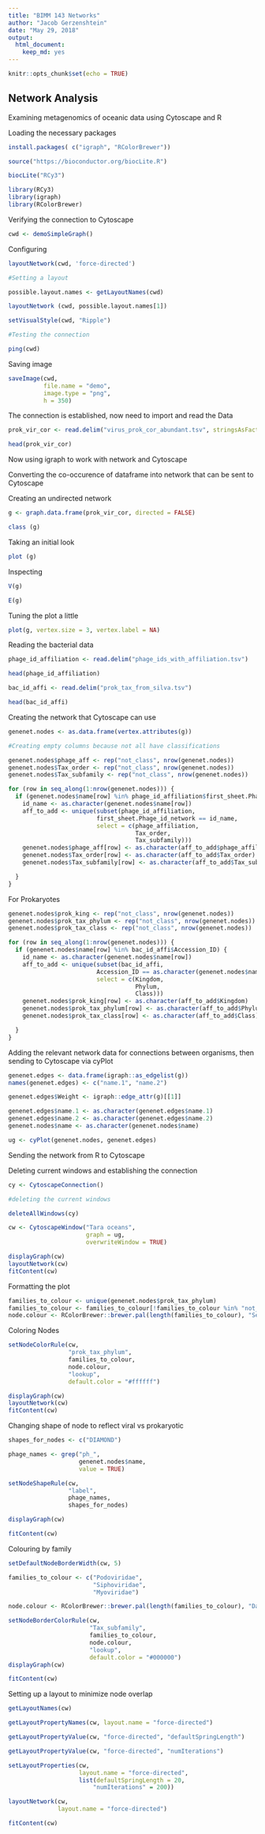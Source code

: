 ```yaml
---
title: "BIMM 143 Networks"
author: "Jacob Gerzenshtein"
date: "May 29, 2018"
output: 
  html_document:
    keep_md: yes
---
```


```r
knitr::opts_chunk$set(echo = TRUE)
```

## Network Analysis

Examining metagenomics of oceanic data using Cytoscape and R 

Loading the necessary packages

```r
install.packages( c("igraph", "RColorBrewer"))

source("https://bioconductor.org/biocLite.R")

biocLite("RCy3")
```

```r
library(RCy3)
library(igraph)
library(RColorBrewer)
```

Verifying the connection to Cytoscape 

```r
cwd <- demoSimpleGraph()
```

Configuring

```r
layoutNetwork(cwd, 'force-directed')

#Setting a layout 

possible.layout.names <- getLayoutNames(cwd)

layoutNetwork (cwd, possible.layout.names[1])

setVisualStyle(cwd, "Ripple")

#Testing the connection

ping(cwd)
```


Saving image

```r
saveImage(cwd,
          file.name = "demo",
          image.type = "png",
          h = 350)
```


The connection is established, now need to import and read the Data

```r
prok_vir_cor <- read.delim("virus_prok_cor_abundant.tsv", stringsAsFactors = FALSE)

head(prok_vir_cor)
```

Now using igraph to work with network and Cytoscape 

Converting the co-occurence of dataframe into network that can be sent to Cytoscape 

Creating an undirected network 

```r
g <- graph.data.frame(prok_vir_cor, directed = FALSE)

class (g)
```

Taking an initial look

```r
plot (g)
```

Inspecting

```r
V(g)

E(g)
```


Tuning the plot a little

```r
plot(g, vertex.size = 3, vertex.label = NA)
```

Reading the bacterial data 

```r
phage_id_affiliation <- read.delim("phage_ids_with_affiliation.tsv")

head(phage_id_affiliation)

bac_id_affi <- read.delim("prok_tax_from_silva.tsv")

head(bac_id_affi)
```


Creating the network that Cytoscape can use 



```r
genenet.nodes <- as.data.frame(vertex.attributes(g))

#Creating empty columns because not all have classifications

genenet.nodes$phage_aff <- rep("not_class", nrow(genenet.nodes))
genenet.nodes$Tax_order <- rep("not_class", nrow(genenet.nodes))
genenet.nodes$Tax_subfamily <- rep("not_class", nrow(genenet.nodes))

for (row in seq_along(1:nrow(genenet.nodes))) {
  if (genenet.nodes$name[row] %in% phage_id_affiliation$first_sheet.Phage_id_network) {
    id_name <- as.character(genenet.nodes$name[row])
    aff_to_add <- unique(subset(phage_id_affiliation,
                         first_sheet.Phage_id_network == id_name,
                         select = c(phage_affiliation,
                                    Tax_order,
                                    Tax_subfamily)))
    genenet.nodes$phage_aff[row] <- as.character(aff_to_add$phage_affiliation)
    genenet.nodes$Tax_order[row] <- as.character(aff_to_add$Tax_order)
    genenet.nodes$Tax_subfamily[row] <- as.character(aff_to_add$Tax_subfamily)

  }
}
```

For Prokaryotes
```r
genenet.nodes$prok_king <- rep("not_class", nrow(genenet.nodes))
genenet.nodes$prok_tax_phylum <- rep("not_class", nrow(genenet.nodes))
genenet.nodes$prok_tax_class <- rep("not_class", nrow(genenet.nodes))

for (row in seq_along(1:nrow(genenet.nodes))) {
  if (genenet.nodes$name[row] %in% bac_id_affi$Accession_ID) {
    id_name <- as.character(genenet.nodes$name[row])
    aff_to_add <- unique(subset(bac_id_affi,
                         Accession_ID == as.character(genenet.nodes$name[row]),
                         select = c(Kingdom,
                                    Phylum,
                                    Class)))
    genenet.nodes$prok_king[row] <- as.character(aff_to_add$Kingdom)
    genenet.nodes$prok_tax_phylum[row] <- as.character(aff_to_add$Phylum)
    genenet.nodes$prok_tax_class[row] <- as.character(aff_to_add$Class)

  }
}
```

Adding the relevant network data for connections between organisms, then sending to Cytoscape via cyPlot

```r
genenet.edges <- data.frame(igraph::as_edgelist(g))
names(genenet.edges) <- c("name.1", "name.2")

genenet.edges$Weight <- igraph::edge_attr(g)[[1]]

genenet.edges$name.1 <- as.character(genenet.edges$name.1)
genenet.edges$name.2 <- as.character(genenet.edges$name.2)
genenet.nodes$name <- as.character(genenet.nodes$name)

ug <- cyPlot(genenet.nodes, genenet.edges)

```

Sending the network from R to Cytoscape 

Deleting current windows and establishing the connection

```r
cy <- CytoscapeConnection()

#deleting the current windows

deleteAllWindows(cy)
```

```r
cw <- CytoscapeWindow("Tara oceans",
                      graph = ug,
                      overwriteWindow = TRUE)
```

```r
displayGraph(cw)
layoutNetwork(cw)
fitContent(cw)
```

Formatting the plot

```r
families_to_colour <- unique(genenet.nodes$prok_tax_phylum)
families_to_colour <- families_to_colour[!families_to_colour %in% "not_class"]
node.colour <- RColorBrewer::brewer.pal(length(families_to_colour), "Set3")
```

Coloring Nodes

```r
setNodeColorRule(cw,
                 "prok_tax_phylum",
                 families_to_colour,
                 node.colour,
                 "lookup",
                 default.color = "#ffffff")
```

```r
displayGraph(cw)
layoutNetwork(cw)
fitContent(cw)
```

Changing shape of node to reflect viral vs prokaryotic 

```r
shapes_for_nodes <- c("DIAMOND")

phage_names <- grep("ph_",
                    genenet.nodes$name,
                    value = TRUE)

setNodeShapeRule(cw,
                 "label",
                 phage_names,
                 shapes_for_nodes)
```

```r
displayGraph(cw)

fitContent(cw)
```

Colouring by family 

```r
setDefaultNodeBorderWidth(cw, 5)

families_to_colour <- c("Podoviridae",
                        "Siphoviridae",
                        "Myoviridae")

node.colour <- RColorBrewer::brewer.pal(length(families_to_colour), "Dark2")

setNodeBorderColorRule(cw,
                       "Tax_subfamily",
                       families_to_colour,
                       node.colour,
                       "lookup",
                       default.color = "#000000")
displayGraph(cw)

fitContent(cw)
```

Setting up a layout to minimize node overlap

```r
getLayoutNames(cw)

getLayoutPropertyNames(cw, layout.name = "force-directed")

getLayoutPropertyValue(cw, "force-directed", "defaultSpringLength")

getLayoutPropertyValue(cw, "force-directed", "numIterations")

setLayoutProperties(cw,
                    layout.name = "force-directed",
                    list(defaultSpringLength = 20,
                        "numIterations" = 200))

layoutNetwork(cw,
              layout.name = "force-directed")

fitContent(cw)
```

